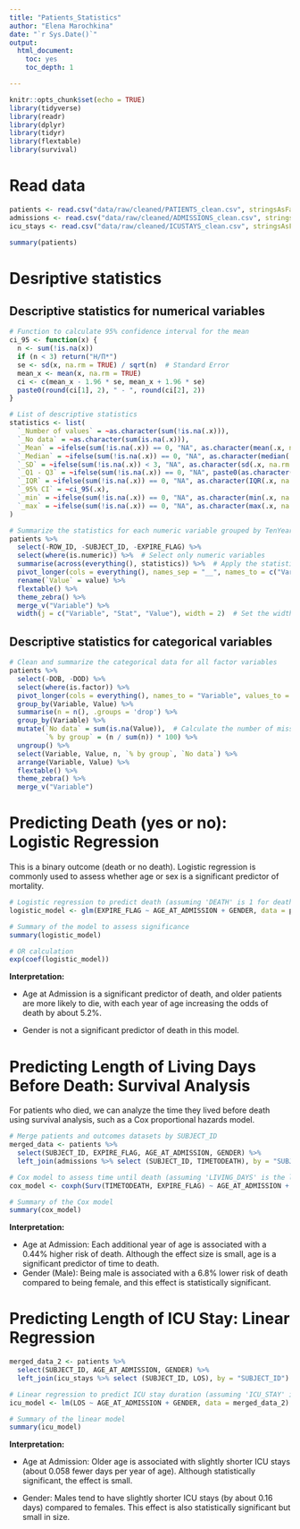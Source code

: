 ```yaml
---
title: "Patients_Statistics"
author: "Elena Marochkina"
date: "`r Sys.Date()`"
output: 
  html_document:
    toc: yes
    toc_depth: 1

---
```


```r
knitr::opts_chunk$set(echo = TRUE)
library(tidyverse)
library(readr)
library(dplyr)
library(tidyr)
library(flextable)
library(survival)
```

# Read data

```r
patients <- read.csv("data/raw/cleaned/PATIENTS_clean.csv", stringsAsFactors = TRUE)
admissions <- read.csv("data/raw/cleaned/ADMISSIONS_clean.csv", stringsAsFactors = TRUE)
icu_stays <- read.csv("data/raw/cleaned/ICUSTAYS_clean.csv", stringsAsFactors = TRUE)

summary(patients)
```

# Desriptive statistics

## Descriptive statistics for numerical variables

```r
# Function to calculate 95% confidence interval for the mean
ci_95 <- function(x) {
  n <- sum(!is.na(x))
  if (n < 3) return("Н/П*")
  se <- sd(x, na.rm = TRUE) / sqrt(n)  # Standard Error
  mean_x <- mean(x, na.rm = TRUE)
  ci <- c(mean_x - 1.96 * se, mean_x + 1.96 * se)
  paste0(round(ci[1], 2), " - ", round(ci[2], 2))
}

# List of descriptive statistics
statistics <- list(
  `_Number of values` = ~as.character(sum(!is.na(.x))),
  `_No data` = ~as.character(sum(is.na(.x))),
  `_Mean` = ~ifelse(sum(!is.na(.x)) == 0, "NA", as.character(mean(.x, na.rm = TRUE) %>% round(2))),
  `_Median` = ~ifelse(sum(!is.na(.x)) == 0, "NA", as.character(median(.x, na.rm = TRUE) %>% round(2))),
  `_SD` = ~ifelse(sum(!is.na(.x)) < 3, "NA", as.character(sd(.x, na.rm = TRUE) %>% round(2))),
  `_Q1 - Q3` = ~ifelse(sum(!is.na(.x)) == 0, "NA", paste0(as.character(quantile(.x, 0.25, na.rm = TRUE) %>% round(2)), " - ", as.character(quantile(.x, 0.75, na.rm = TRUE) %>% round(2)))),
  `_IQR` = ~ifelse(sum(!is.na(.x)) == 0, "NA", as.character(IQR(.x, na.rm = TRUE) %>% round(2))),
  `_95% CI` = ~ci_95(.x),
  `_min` = ~ifelse(sum(!is.na(.x)) == 0, "NA", as.character(min(.x, na.rm = TRUE) %>% round(2))),
  `_max` = ~ifelse(sum(!is.na(.x)) == 0, "NA", as.character(max(.x, na.rm = TRUE) %>% round(2)))
)

# Summarize the statistics for each numeric variable grouped by TenYearCHD
patients %>%
  select(-ROW_ID, -SUBJECT_ID, -EXPIRE_FLAG) %>%
  select(where(is.numeric)) %>%  # Select only numeric variables
  summarise(across(everything(), statistics)) %>%  # Apply the statistics to all numeric variables
  pivot_longer(cols = everything(), names_sep = "__", names_to = c("Variable", "Stat")) %>%
  rename(`Value` = value) %>%
  flextable() %>%
  theme_zebra() %>%
  merge_v("Variable") %>%
  width(j = c("Variable", "Stat", "Value"), width = 2)  # Set the width for the columns
```
## Descriptive statistics for categorical variables

``` r
# Clean and summarize the categorical data for all factor variables
patients %>%
  select(-DOB, -DOD) %>%
  select(where(is.factor)) %>%
  pivot_longer(cols = everything(), names_to = "Variable", values_to = "Value") %>%
  group_by(Variable, Value) %>%
  summarise(n = n(), .groups = 'drop') %>%
  group_by(Variable) %>%
  mutate(`No data` = sum(is.na(Value)),  # Calculate the number of missing values for each variable
         `% by group` = (n / sum(n)) * 100) %>%
  ungroup() %>%
  select(Variable, Value, n, `% by group`, `No data`) %>%
  arrange(Variable, Value) %>%
  flextable() %>%
  theme_zebra() %>%
  merge_v("Variable")
```
# Predicting Death (yes or no): Logistic Regression

This is a binary outcome (death or no death). Logistic regression is commonly used to assess whether age or sex is a significant predictor of mortality.

``` r
# Logistic regression to predict death (assuming 'DEATH' is 1 for death and 0 for survival)
logistic_model <- glm(EXPIRE_FLAG ~ AGE_AT_ADMISSION + GENDER, data = patients, family = binomial)

# Summary of the model to assess significance
summary(logistic_model)

# OR calculation
exp(coef(logistic_model))
```

**Interpretation:**

- Age at Admission is a significant predictor of death, and older patients are more likely to die, with each year of age increasing the odds of death by about 5.2%.

- Gender is not a significant predictor of death in this model.

#  Predicting Length of Living Days Before Death: Survival Analysis

For patients who died, we can analyze the time they lived before death using survival analysis, such as a Cox proportional hazards model.

``` r
# Merge patients and outcomes datasets by SUBJECT_ID
merged_data <- patients %>%
  select(SUBJECT_ID, EXPIRE_FLAG, AGE_AT_ADMISSION, GENDER) %>%
  left_join(admissions %>% select (SUBJECT_ID, TIMETODEATH), by = "SUBJECT_ID") 

# Cox model to assess time until death (assuming 'LIVING_DAYS' is the length of living days)
cox_model <- coxph(Surv(TIMETODEATH, EXPIRE_FLAG) ~ AGE_AT_ADMISSION + GENDER, data = merged_data)

# Summary of the Cox model
summary(cox_model)
```

**Interpretation:**

- Age at Admission: Each additional year of age is associated with a 0.44% higher risk of death. Although the effect size is small, age is a significant predictor of time to death.
- Gender (Male): Being male is associated with a 6.8% lower risk of death compared to being female, and this effect is statistically significant.

# Predicting Length of ICU Stay: Linear Regression

``` r
merged_data_2 <- patients %>%
  select(SUBJECT_ID, AGE_AT_ADMISSION, GENDER) %>%
  left_join(icu_stays %>% select (SUBJECT_ID, LOS), by = "SUBJECT_ID") 

# Linear regression to predict ICU stay duration (assuming 'ICU_STAY' is the number of days in ICU)
icu_model <- lm(LOS ~ AGE_AT_ADMISSION + GENDER, data = merged_data_2)

# Summary of the linear model
summary(icu_model)
```
**Interpretation:**

- Age at Admission:
Older age is associated with slightly shorter ICU stays (about 0.058 fewer days per year of age). Although statistically significant, the effect is small.

- Gender:
Males tend to have slightly shorter ICU stays (by about 0.16 days) compared to females. This effect is also statistically significant but small in size.